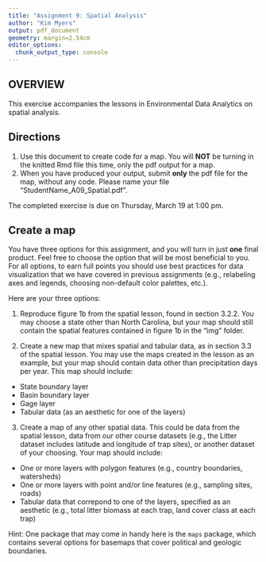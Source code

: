```yaml
---
title: "Assignment 9: Spatial Analysis"
author: "Kim Myers"
output: pdf_document
geometry: margin=2.54cm
editor_options: 
  chunk_output_type: console
---
```


## OVERVIEW

This exercise accompanies the lessons in Environmental Data Analytics on spatial analysis. 

## Directions
1. Use this document to create code for a map. You will **NOT** be turning in the knitted Rmd file this time, only the pdf output for a map.
2. When you have produced your output, submit **only** the pdf file for the map, without any code. Please name your file "StudentName_A09_Spatial.pdf".

The completed exercise is due on Thursday, March 19 at 1:00 pm.

## Create a map

You have three options for this assignment, and you will turn in just **one** final product. Feel free to choose the option that will be most beneficial to you. For all options, to earn full points you should use best practices for data visualization that we have covered in previous assignments (e.g., relabeling axes and legends, choosing non-default color palettes, etc.).

Here are your three options: 

1. Reproduce figure 1b from the spatial lesson, found in section 3.2.2. You may choose a state other than North Carolina, but your map should still contain the spatial features contained in figure 1b in the "img" folder. 

2. Create a new map that mixes spatial and tabular data, as in section 3.3 of the spatial lesson. You may use the maps created in the lesson as an example, but your map should contain data other than precipitation days per year. This map should include: 

* State boundary layer
* Basin boundary layer
* Gage layer
* Tabular data (as an aesthetic for one of the layers)

3. Create a map of any other spatial data. This could be data from the spatial lesson, data from our other course datasets (e.g., the Litter dataset includes latitude and longitude of trap sites), or another dataset of your choosing.  Your map should include: 

* One or more layers with polygon features (e.g., country boundaries, watersheds)
* One or more layers with point and/or line features (e.g., sampling sites, roads)
* Tabular data that correpond to one of the layers, specified as an aesthetic (e.g., total litter biomass at each trap, land cover class at each trap)

Hint: One package that may come in handy here is the `maps` package, which contains several options for basemaps that cover political and geologic boundaries.